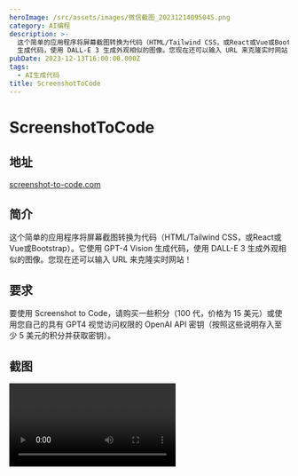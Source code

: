 ```yaml
---
heroImage: /src/assets/images/微信截图_20231214095045.png
category: AI编程
description: >-
  这个简单的应用程序将屏幕截图转换为代码（HTML/Tailwind CSS，或React或Vue或Bootstrap）。它使用 GPT-4 Vision
  生成代码，使用 DALL-E 3 生成外观相似的图像。您现在还可以输入 URL 来克隆实时网站！
pubDate: 2023-12-13T16:00:00.000Z
tags:
  - AI生成代码
title: ScreenshotToCode
---
```


# ScreenshotToCode

## 地址

[screenshot-to-code.com](https://screenshot-to-code.com/ "screenshot-to-code.com")

## 简介

这个简单的应用程序将屏幕截图转换为代码（HTML/Tailwind CSS，或React或Vue或Bootstrap）。它使用 GPT-4 Vision 生成代码，使用 DALL-E 3 生成外观相似的图像。您现在还可以输入 URL 来克隆实时网站！

## 要求

要使用 Screenshot to Code，请购买一些积分（100 代，价格为 15 美元）或使用您自己的具有 GPT4 视觉访问权限的 OpenAI API 密钥（按照这些说明存入至少 5 美元的积分并获取密钥）。

## 截图

<video controls src="/src/assets/images/283664580-503eb86a-356e-4dfc-926a-dabdb1ac7ba1.mp4" />

![](/src/assets/images/微信截图_20231214095045.png)

![](/src/assets/images/微信截图_20231214095231.png)

